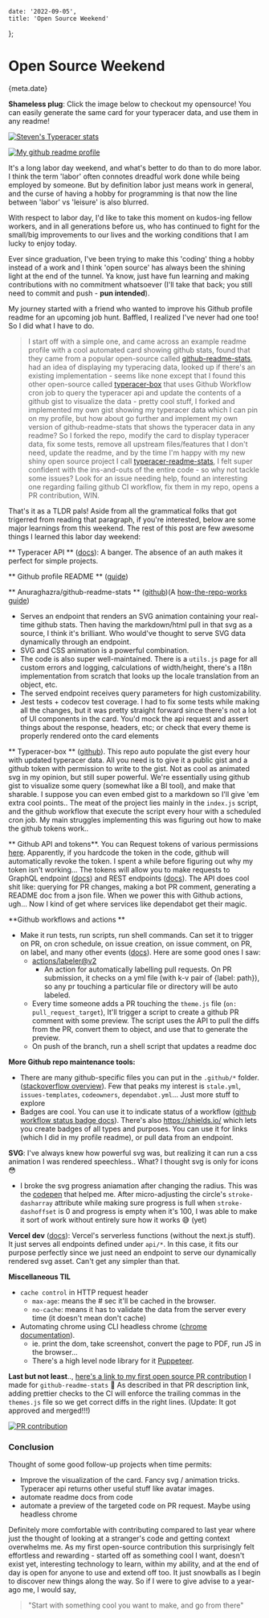 

    date: '2022-09-05',
    title: 'Open Source Weekend'
};


# Open Source Weekend

<Time>{meta.date}</Time>

**Shameless plug**: Click the image below to checkout my opensource! You can easily generate the same card for your typeracer data, and use them in any readme!

[![Steven's Typeracer stats](https://typeracer-readme-stats.vercel.app/api?username=juninight29)](https://github.com/steven-steven/typeracer-readme-stats)

[![My github readme profile](/static/blogAssets/opensource-weekend/readme.png)](https://github.com/steven-steven/steven-steven)

It's a long labor day weekend, and what's better to do than to do more labor. I think the term 'labor' often connotes dreadful work done while being employed by someone. But by definition labor just means work in general, and the curse of having a hobby for programming is that now the line between 'labor' vs 'leisure' is also blurred.  
 
With respect to labor day, I'd like to take this moment on kudos-ing fellow workers, and in all generations before us, who has continued to fight for the small/big improvements to our lives and the working conditions that I am lucky to enjoy today.  
 
Ever since graduation, I've been trying to make this 'coding' thing a hobby instead of a work and I think 'open source' has always been the shining light at the end of the tunnel. Ya know, just have fun learning and making contributions with no commitment whatsoever (I'll take that back; you still need to commit and push - **pun intended**).  
 
My journey started with a friend who wanted to improve his Github profile readme for an upcoming job hunt. Baffled, I realized I've never had one too! So I did what I have to do.

> I start off with a simple one, and came across an example readme profile with a cool automated card showing github stats, found that they came from a popular open-source called [github-readme-stats](https://github.com/anuraghazra/github-readme-stats), had an idea of displaying my typeracing data, looked up if there's an existing implementation - seems like none except that I found this other open-source called [typeracer-box](https://github.com/tobimori/typeracer-box) that uses Github Workflow cron job to query the typeracer api and update the contents of a github gist to visualize the data - pretty cool stuff, I forked and implemented my own gist showing my typeracer data which I can pin on my profile, but how about go further and implement my own version of github-readme-stats that shows the typeracer data in any readme? So I forked the repo, modify the card to display typeracer data, fix some tests, remove all upstream files/features that I don't need, update the readme, and by the time I'm happy with my new shiny open source project I call [typeracer-readme-stats](https://github.com/steven-steven/typeracer-readme-stats), I felt super confident with the ins-and-outs of the entire code - so why not tackle some issues? Look for an issue needing help, found an interesting one regarding failing github CI workflow, fix them in my repo, opens a PR contribution, WIN.  
 
That's it as a TLDR pals! Aside from all the grammatical folks that got trigerred from reading that paragraph, if you're interested, below are some major learnings from this weekend. The rest of this post are few awesome things I learned this labor day weekend:  
 
** Typeracer API ** ([docs](https://typeracerdata.com/about)): A banger. The absence of an auth makes it perfect for simple projects.

** Github profile README ** ([guide](https://docs.github.com/en/account-and-profile/setting-up-and-managing-your-github-profile/customizing-your-profile/managing-your-profile-readme))

** Anuraghazra/github-readme-stats ** ([github](https://github.com/anuraghazra/github-readme-stats))(A [how-the-repo-works guide](https://codecrumbs.io/library/github-readme-stats))  
  - Serves an endpoint that renders an SVG animation containing your real-time github stats. Then having the markdown/html pull in that svg as a source, I think it's brilliant. Who would've thought to serve SVG data dynamically through an endpoint.  
  - SVG and CSS animation is a powerful combination.  
  - The code is also super well-maintained. There is a `utils.js` page for all custom errors and logging, calculations of width/height, there's a I18n implementation from scratch that looks up the locale translation from an object, etc.  
  - The served endpoint receives query parameters for high customizability.  
  - Jest tests + codecov test coverage. I had to fix some tests while making all the changes, but it was pretty straight forward since there's not a lot of UI components in the card. You'd mock the api request and assert things about the response, headers, etc; or check that every theme is properly rendered onto the card elements  

** Typeracer-box ** ([github](https://github.com/tobimori/typeracer-box)). This repo auto populate the gist every hour with updated typeracer data. All you need is to give it a public gist and a github token with permission to write to the gist. Not as cool as animated svg in my opinion, but still super powerful. We're essentially using github gist to visualize some query (somewhat like a BI tool), and make that sharable. I suppose you can even embed gist to a markdown so I'll give 'em extra cool points.. The meat of the project lies mainly in the `index.js` script, and the github workflow that execute the script every hour with a scheduled cron job. My main struggles implementing this was figuring out how to make the github tokens work..  

** Github API and tokens**. You can Request tokens of various permissions [here](https://github.com/settings/tokens). Apparently, if you hardcode the token in the code, github will automatically revoke the token. I spent a while before figuring out why my token isn't working... The tokens will allow you to make requests to GraphQL endpoint ([docs](https://docs.github.com/en/graphql)) and REST endpoints ([docs](https://docs.github.com/en/rest)). The API does cool shit like: querying for PR changes, making a bot PR comment, generating a README doc from a json file. When we power this with Github actions, ugh... Now I kind of get where services like dependabot get their magic.

**Github workflows and actions **
  - Make it run tests, run scripts, run shell commands. Can set it to trigger on PR, on cron schedule, on issue creation, on issue comment, on PR, on label, and many other events ([docs](https://docs.github.com/en/actions/using-workflows/events-that-trigger-workflows)). Here are some good ones I saw:  
    - [actions/labeler@v2](https://github.com/actions/labeler)  
      - An action for automatically labelling pull requests. On PR submission, it checks on a yml file (with k-v pair of {label: path}), so any pr touching a particular file or directory will be auto labeled.  
    - Every time someone adds a PR touching the `theme.js` file (`on: pull_request_target`), It'll trigger a script to create a github PR comment with some preview. The script uses the API to pull the diffs from the PR, convert them to object, and use that to generate the preview.  
    - On push of the branch, run a shell script that updates a readme doc
 
**More Github repo maintenance tools:**
  - There are many github-specific files you can put in the `.github/*` folder. ([stackoverflow overview](https://stackoverflow.com/questions/60507097/is-there-an-overview-of-what-can-go-into-a-github-dot-github-directory)). Few that peaks my interest is `stale.yml`, `issues-templates`, `codeowners`, `dependabot.yml`... Just more stuff to explore  
  - Badges are cool. You can use it to indicate status of a workflow ([github workflow status badge docs](https://docs.github.com/en/actions/monitoring-and-troubleshooting-workflows/adding-a-workflow-status-badge)). There's also https://shields.io/ which lets you create badges of all types and purposes. You can use it for links (which I did in my profile readme), or pull data from an endpoint.  

**SVG**: I've always knew how powerful svg was, but realizing it can run a css animation I was rendered speechless.. What? I thought svg is only for icons 😳  
  - I broke the svg progress aniamation after changing the radius. This was the [codepen](https://codepen.io/nkunic/pen/jXBZWV) that helped me. After micro-adjusting the circle's `stroke-dasharray` attribute while making sure progress is full when `stroke-dashoffset` is 0 and progress is empty when it's 100, I was able to make it sort of work without entirely sure how it works 😅 (yet)

**Vercel dev** ([docs](https://vercel.com/blog/vercel-dev)): Vercel's serverless functions (without the next.js stuff). It just serves all endpoints defined under `api/*`. In this case, it fits our purpose perfectly since we just need an endpoint to serve our dynamically rendered svg asset. Can't get any simpler than that.  

**Miscellaneous TIL** 
  - `cache control` in HTTP request header  
    - `max-age`: means the # sec it'll be cached in the browser.  
    - `no-cache`: means it has to validate the data from the server every time (it doesn't mean don't cache)
  - Automating chrome using CLI headless chrome ([chrome documentation](https://developer.chrome.com/blog/headless-chrome/)).
    - ie. print the dom, take screenshot, convert the page to PDF, run JS in the browser...  
    - There's a high level node library for it [Puppeteer](https://github.com/puppeteer/puppeteer).  

**Last but not least**.., [here's a link to my first open source PR contribution](https://github.com/anuraghazra/github-readme-stats/pull/1999) I made for `github-readme-stats` 🥳 As described in that PR description link, adding prettier checks to the CI will enforce the trailing commas in the `themes.js` file so we get correct diffs in the right lines. (Update: It got approved and merged!!!)

[![PR contribution](/static/blogAssets/opensource-weekend/contribution.png)](https://github.com/anuraghazra/github-readme-stats/pull/1999)

### Conclusion 

Thought of some good follow-up projects when time permits:
  - Improve the visualization of the card. Fancy svg / animation tricks. Typeracer api returns other useful stuff like avatar images.  
  - automate readme docs from code  
  - automate a preview of the targeted code on PR request. Maybe using headless chrome  

Definitely more comfortable with contributing compared to last year where just the thought of looking at a stranger's code and getting context overwhelms me. As my first open-source contribution this surprisingly felt effortless and rewarding - started off as something cool I want, doesn't exist yet, interesting technology to learn, within my ability, and at the end of day is open for anyone to use and extend off too. It just snowballs as I begin to discover new things along the way. So if I were to give advise to a year-ago me, I would say, 
> "Start with something cool you want to make, and go from there"  
  